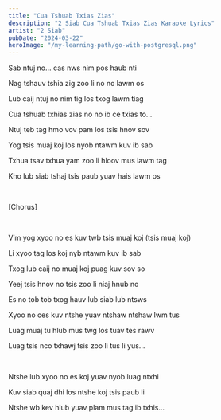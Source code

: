 ```yaml
---
title: "Cua Tshuab Txias Zias"
description: "2 Siab Cua Tshuab Txias Zias Karaoke Lyrics"
artist: "2 Siab"
pubDate: "2024-03-22"
heroImage: "/my-learning-path/go-with-postgresql.png"
---
```


Sab ntuj no... cas nws nim pos haub nti

Nag tshauv tshia zig zoo li no no lawm os

Lub caij ntuj no nim tig los txog lawm tiag

Cua tshuab txhias zias no no ib ce txias to...

Ntuj teb tag hmo vov pam los tsis hnov sov

Yog tsis muaj koj los nyob ntawm kuv ib sab

Txhua tsav txhua yam zoo li hloov mus lawm tag

Kho lub siab tshaj tsis paub yuav hais lawm os

<br />

[Chorus]

<br />

Vim yog xyoo no es kuv twb tsis muaj koj (tsis muaj koj)

Li xyoo tag los koj nyb ntawm kuv ib sab

Txog lub caij no muaj koj puag kuv sov so

Yeej tsis hnov no tsis zoo li niaj hnub no

Es no tob tob txog hauv lub siab lub ntsws

Xyoo no ces kuv ntshe yuav ntshaw ntshaw lwm tus

Luag muaj tu hlub mus twg los tuav tes rawv

Luag tsis nco txhawj tsis zoo li tus li yus...

<br />

Ntshe lub xyoo no es koj yuav nyob luag ntxhi

Kuv siab quaj dhi los ntshe koj tsis paub li

Ntshe wb kev hlub yuav plam mus tag ib txhis...
